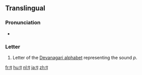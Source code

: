 {{Devanagari character info|hex=92a|name=DEVANAGARI LETTER PA|image=[[File:Deva-प-order.gif|100px]]}}
{{also|ष|ण}}
==Translingual==

===Pronunciation===
* {{IPA|/pə/|lang=mul}}

===Letter===
{{mul-deva|pa}}

# Letter of the [[Devanagari alphabet]] representing the sound ''p''.

[[fr:प]]
[[hu:प]]
[[nl:प]]
[[ja:प]]
[[zh:प]]